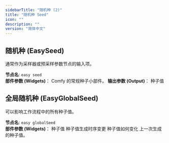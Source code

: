```yaml
---
sidebarTitle: "随机种 (2)"
title: "随机种 Seed"
icon: ""
description: ""
version: "简体中文"
---
```


## 随机种  (EasySeed)
通常作为采样器或预采样参数节点的输入项。

**节点名**: `easy seed`<br/>
**部件参数 (Widgets)**：
<ParamField path="seed" type="int|seed">
Comfy 的常规种子小部件。
</ParamField>
**输出参数 (Output)**：
<ParamField query="seed" type="int|seed">
种子值
</ParamField>

## 全局随机种  (EasyGlobalSeed)
可以影响工作流程中的所有种子值。

**节点名**: `easy globalSeed`<br/>
**部件参数 (Widgets)**：
<ParamField query="随机种" type="int|seed">
种子值
</ParamField>
<ParamField query="生成时序" type="combo" default="control_before_generate">
种子值生成时序变更
</ParamField>
<ParamField query="运行操作" type="combo" default="fixed">
种子值如何变化
</ParamField>
<ParamField query="上次随机种" type="int|seed">
上一次生成的种子值。
</ParamField>
